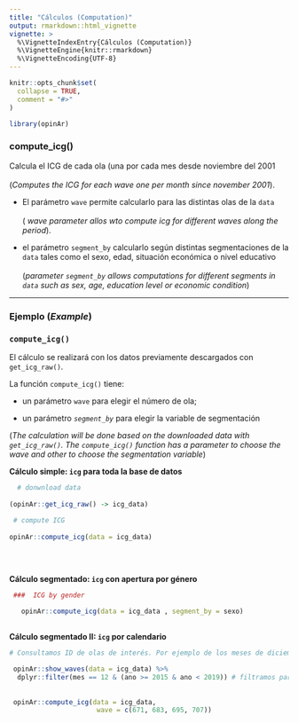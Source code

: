 ```yaml
---
title: "Cálculos (Computation)"
output: rmarkdown::html_vignette
vignette: >
  %\VignetteIndexEntry{Cálculos (Computation)}
  %\VignetteEngine{knitr::rmarkdown}
  %\VignetteEncoding{UTF-8}
---
```


```r
knitr::opts_chunk$set(
  collapse = TRUE,
  comment = "#>"
)
```

```r
library(opinAr)
```

### compute_icg()

Calcula el ICG de cada ola (una por cada mes desde noviembre del 2001\
\
(*Computes the ICG for each wave one per month since november 2001*).

-   El parámetro `wave` permite calcularlo para las distintas olas de la `data`\
    \
    ( *wave parameter allos wto compute icg for different waves along the period*).

-   el parámetro `segment_by` calcularlo según distintas segmentaciones de la `data` tales como el sexo, edad, situación económica o nivel educativo\
    \
    (*parameter `segment_by` allows computations for different segments in `data` such as sex, age, education level or economic condition*)

------------------------------------------------------------------------

### Ejemplo (*Example*)

### **`compute_icg()`**

El cálculo se realizará con los datos previamente descargados con `get_icg_raw()`.

La función `compute_icg()` tiene:

-   un parámetro `wave` para elegir el número de ola;

-   un parámetro *`segment_by`* para elegir la variable de segmentación

(*The calculation will be done based on the downloaded data with `get_icg_raw()`. The `compute_icg()` function has a parameter to choose the wave and other to choose the segmentation variable*)

**Cálculo simple: `icg` para toda la base de datos**

```r
  
  # donwnload data 
 
(opinAr::get_icg_raw() -> icg_data)
 
 # compute ICG
 
opinAr::compute_icg(data = icg_data)
   
 
   
```

**Cálculo segmentado: `icg` con apertura por género**

```r
  

 ###  ICG by gender
 
   opinAr::compute_icg(data = icg_data , segment_by = sexo)
   
```

**Cálculo segmentado II: `icg` por calendario**

```r
  
# Consultamos ID de olas de interés. Por ejemplo de los meses de diciembre durante la presidencia de Mauricio Macri

 opinAr::show_waves(data = icg_data) %>% 
  dplyr::filter(mes == 12 & (ano >= 2015 & ano < 2019)) # filtramos para obtener número de ola de interes
 
 
 opinAr::compute_icg(data = icg_data, 
                      wave = c(671, 683, 695, 707))
 
 
   
```
